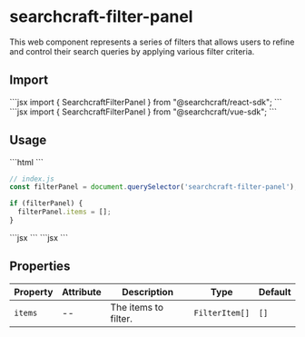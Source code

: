 
# searchcraft-filter-panel

This web component represents a series of filters that allows users to refine and control their search queries by applying various filter criteria.

## Import

<Tabs>
<TabItem label="React">
```jsx
import { SearchcraftFilterPanel } from "@searchcraft/react-sdk";
```
</TabItem>
<TabItem label="Vue">
```jsx
import { SearchcraftFilterPanel } from "@searchcraft/vue-sdk";
```
</TabItem>
</Tabs>


## Usage

<Tabs>
<TabItem label="JS">
```html
<!-- index.html -->
<searchcraft-filter-panel />
```

```js
// index.js
const filterPanel = document.querySelector('searchcraft-filter-panel');

if (filterPanel) {
  filterPanel.items = [];
}
```
</TabItem>
<TabItem label="React">
```jsx
<SearchcraftFilterPanel items={[]} />
```
</TabItem>
<TabItem label="Vue">
```jsx
<SearchcraftFilterPanel :items="[]" />
```
</TabItem>
</Tabs>


## Properties

| Property | Attribute | Description | Type | Default |
| -------- | --------- | ----------- | ---- | ------- |
| `items` | -- | The items to filter. | `FilterItem[]` | `[]` |

